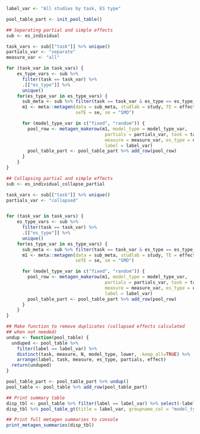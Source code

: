 ```r
label_var <- "All studies by task, ES type"
```
```r
pool_table_part <- init_pool_table()
```
```r
## Separating partial and simple effects
sub <- es_individual

task_vars <- sub[["task"]] %>% unique()
partials_var <- "separate"
measure_var <- "all"

for (task_var in task_vars) {
    es_type_vars <- sub %>%
      filter(task == task_var) %>%
      .[["es_type"]] %>%
      unique()
    for(es_type_var in es_type_vars) {
      sub_meta <- sub %>% filter(task == task_var & es_type == es_type_var)
      m1 <- meta::metagen(data = sub_meta, studlab = study, TE = effect,
                          seTE = se, sm = "SMD")

      for (model_type_var in c("fixed", "random")) {
        pool_row <- metagen_makerow(m1, model_type = model_type_var,
                                     partials = partials_var, task = task_var,
                                     measure = measure_var, es_type = es_type_var,
                                     label = label_var)
        pool_table_part <- pool_table_part %>% add_row(pool_row)
      }
    }
}
```
```r
## Collapsing partial and simple effects
sub <- es_individual_collapse_partial

task_vars <- sub[["task"]] %>% unique()
partials_var <- "collapsed"


for (task_var in task_vars) {
    es_type_vars <- sub %>%
      filter(task == task_var) %>%
      .[["es_type"]] %>%
      unique()
    for(es_type_var in es_type_vars) {
      sub_meta <- sub %>% filter(task == task_var & es_type == es_type_var)
      m1 <- meta::metagen(data = sub_meta, studlab = study, TE = effect,
                          seTE = se, sm = "SMD")

      for (model_type_var in c("fixed", "random")) {
        pool_row <- metagen_makerow(m1, model_type = model_type_var,
                                     partials = partials_var, task = task_var,
                                     measure = measure_var, es_type = es_type_var,
                                     label = label_var)
        pool_table_part <- pool_table_part %>% add_row(pool_row)
      }
    }
}

## Make function to remove duplicates (collapsed effects calculated
## when not needed)
undup <- function(pool_table) {
  unduped <- pool_table %>%
    filter(label == label_var) %>%
    distinct(task, measure, N, model_type, lower, .keep_all=TRUE) %>%
    arrange(label, task, measure, es_type, partials, effect)
  return(unduped)
}

pool_table_part <- pool_table_part %>% undup()
pool_table <- pool_table %>% add_row(pool_table_part)
```
```r
## Print summary table
disp_tbl <- pool_table %>% filter(label == label_var) %>% select(-label)
disp_tbl %>% pool_table_gt(title = label_var, groupname_col = "model_type")
```
```r
## Print full metagen summaries to console
print_metagen_summaries(disp_tbl)
```
